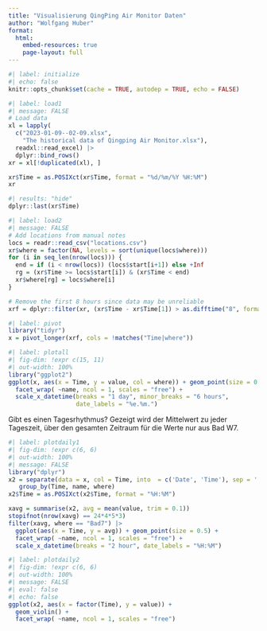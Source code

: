 ```yaml
---
title: "Visualisierung QingPing Air Monitor Daten"
author: "Wolfgang Huber"
format: 
  html:
    embed-resources: true
    page-layout: full
---
```


```r
#| label: initialize
#| echo: false
knitr::opts_chunk$set(cache = TRUE, autodep = TRUE, echo = FALSE)
```

```r
#| label: load1
#| message: FALSE
# Load data
xl = lapply(
  c("2023-01-09--02-09.xlsx",
    "The historical data of Qingping Air Monitor.xlsx"), 
  readxl::read_excel) |> 
  dplyr::bind_rows() 
xr = xl[!duplicated(xl), ]

xr$Time = as.POSIXct(xr$Time, format = "%d/%m/%Y %H:%M")
xr
```
```r
#| results: "hide"
dplyr::last(xr$Time)
```

```r
#| label: load2
#| message: FALSE
# Add locations from manual notes
locs = readr::read_csv("locations.csv")
xr$where = factor(NA, levels = sort(unique(locs$where)))
for (i in seq_len(nrow(locs))) {
  end = if (i < nrow(locs)) (locs$start[i+1]) else +Inf
  rg = (xr$Time >= locs$start[i]) & (xr$Time < end) 
  xr$where[rg] = locs$where[i]
}
```

```r
# Remove the first 8 hours since data may be unreliable
xrf = dplyr::filter(xr, (xr$Time - xr$Time[1]) > as.difftime("8", format = "%H"))
```

```r
#| label: pivot
library("tidyr")
x = pivot_longer(xrf, cols = !matches("Time|where"))
```

```r
#| label: plotall
#| fig-dim: !expr c(15, 11)
#| out-width: 100%
library("ggplot2")
ggplot(x, aes(x = Time, y = value, col = where)) + geom_point(size = 0.5) +
  facet_wrap( ~name, ncol = 1, scales = "free") +
  scale_x_datetime(breaks = "1 day", minor_breaks = "6 hours",
                   date_labels = "%e.%m.")
```

Gibt es einen Tagesrhythmus? Gezeigt wird der Mittelwert zu jeder Tageszeit, über den gesamten Zeitraum für die Werte nur aus Bad W7.

```r
#| label: plotdaily1
#| fig-dim: !expr c(6, 6)
#| out-width: 100%
#| message: FALSE
library("dplyr")
x2 = separate(data = x, col = Time, into  = c('Date', 'Time'), sep = ' ') |>
   group_by(Time, name, where) 
x2$Time = as.POSIXct(x2$Time, format = "%H:%M")

xavg = summarise(x2, avg = mean(value, trim = 0.1)) 
stopifnot(nrow(xavg) == 24*4*5*3)
filter(xavg, where == "Bad7") |>
  ggplot(aes(x = Time, y = avg)) + geom_point(size = 0.5) +
  facet_wrap( ~name, ncol = 1, scales = "free") +
  scale_x_datetime(breaks = "2 hour", date_labels = "%H:%M")
```

<!--- Anderer Versuch der Visualisierung -->
```r
#| label: plotdaily2
#| fig-dim: !expr c(6, 6)
#| out-width: 100%
#| message: FALSE
#| eval: false
#| echo: false
ggplot(x2, aes(x = factor(Time), y = value)) +
  geom_violin() + 
  facet_wrap( ~name, ncol = 1, scales = "free") 
```
